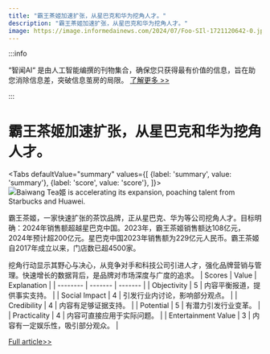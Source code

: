 ```yaml
---
title: "霸王茶姬加速扩张，从星巴克和华为挖角人才。"
description: "霸王茶姬加速扩张，从星巴克和华为挖角人才。"
image: https://image.informedainews.com/2024/07/Foo-SIl-1721120642-0.jpg
---
```



:::info

“智闻AI“ 是由人工智能编撰的刊物集合，确保您只获得最有价值的信息，旨在助您消除信息差，突破信息茧房的局限。  [了解更多 >>](/)

:::

# 霸王茶姬加速扩张，从星巴克和华为挖角人才。


<Tabs
	defaultValue="summary"
	values={[
	{label: 'summary', value: 'summary'},
	{label: 'score', value: 'score'},
]}>
<TabItem value="summary">
<img
  src="https://image.informedainews.com/2024/07/Foo-SIl-1721120642-0.jpg"
  alt="Baiwang Tea姬 is accelerating its expansion, poaching talent from Starbucks and Huawei."
/>



霸王茶姬，一家快速扩张的茶饮品牌，正从星巴克、华为等公司挖角人才。目标明确：2024年销售额超越星巴克中国。2023年，霸王茶姬销售额达108亿元，2024年预计超200亿元。星巴克中国2023年销售额为229亿元人民币。霸王茶姬自2017年成立以来，门店数已超4500家。

挖角行动显示其野心与决心，从竞争对手和科技公司引进人才，强化品牌营销与管理。快速增长的数据背后，是品牌对市场深度与广度的追求。
</TabItem>
<TabItem value="score">
	| Scores     | Value   | Explanation |
	| -------- | ------- | ------- |
	| Objectivity  | 5    | 内容平衡报道，提供事实支持。    |
	| Social Impact | 4     | 引发行业内讨论，影响部分观点。    |
	| Credibility    | 4    | 内容有足够证据支持。    |
	| Potential    | 5    | 有潜力引发行业变革。    |
	| Practicality    | 4    | 内容可直接应用于实际问题。    |
	| Entertainment Value    | 3    | 内容有一定娱乐性，吸引部分观众。    |
</TabItem>
</Tabs>

[Full article>>](https://www.cnbeta.com.tw/articles/tech/1438364.htm)
